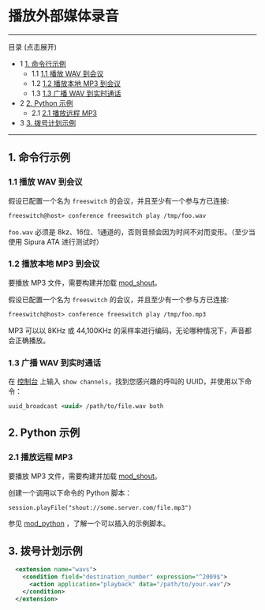 # 播放外部媒体录音

---

目录 (点击展开)

* 1 [1\. 命令行示例](#-freeswitch--playing-recording-external-media-)  
   * 1.1 [1.1 播放 WAV 到会议](#11-play-wav-into-a-conference)  
   * 1.2 [1.2 播放本地 MP3 到会议](#12-play-local-mp3-into-a-conference)  
   * 1.3 [1.3 广播 WAV 到实时通话](#13-broadcast-wav-into-live-call)
* 2 [2\. Python 示例](#2-python-examples)  
   * 2.1 [2.1 播放远程 MP3](#21-play-remote-mp3)
* 3 [3\. 拨号计划示例](#3-dialplan-examples)

---

## 1\. 命令行示例

### 1.1 播放 WAV 到会议

假设已配置一个名为 `freeswitch` 的会议，并且至少有一个参与方已连接:

```xml
freeswitch@host> conference freeswitch play /tmp/foo.wav
```

`foo.wav` 必须是 8kz、16位、1通道的，否则音频会因为时间不对而变形。（至少当使用 Sipura ATA 进行测试时）

### 1.2 播放本地 MP3 到会议

要播放 MP3 文件，需要构建并加载 [mod\_shout](../Modules/mod_shout_3965531.mdx#21-play)。

假设已配置一个名为 `freeswitch` 的会议，并且至少有一个参与方已连接:

```xml
freeswitch@host> conference freeswitch play /tmp/foo.mp3
```

MP3 可以以 8KHz 或 44,100KHz 的采样率进行编码，无论哪种情况下，声音都会正确播放。

### 1.3 广播 WAV 到实时通话

在 [控制台](../Client-and-Developer-Interfaces/1048948.mdx#or) 上输入 `show channels`，找到您感兴趣的呼叫的 UUID，并使用以下命令：

```xml
uuid_broadcast <uuid> /path/to/file.wav both
```

## 2\. Python 示例

### 2.1 播放远程 MP3

要播放 MP3 文件，需要构建并加载 [mod\_shout](../Modules/mod_shout_3965531.mdx#21-play)。

创建一个调用以下命令的 Python 脚本：

```xml
session.playFile("shout://some.server.com/file.mp3")
```

参见 [mod_python](../Modules/mod_python_1048940.mdx#eol) ，了解一个可以插入的示例脚本。

## 3\. 拨号计划示例

```xml
  <extension name="wavs">
    <condition field="destination_number" expression="^2009$">
      <action application="playback" data="/path/to/your.wav"/>
    </condition>
  </extension>
```